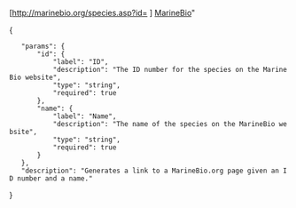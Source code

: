 [http://marinebio.org/species.asp?id={{{id}}} {{{name}}}] [http://marinebio.org MarineBio]"<noinclude>

<templatedata>
{
	"params": {
		"id": {
			"label": "ID",
			"description": "The ID number for the species on the MarineBio website",
			"type": "string",
			"required": true
		},
		"name": {
			"label": "Name",
			"description": "The name of the species on the MarineBio website",
			"type": "string",
			"required": true
		}
	},
	"description": "Generates a link to a MarineBio.org page given an ID number and a name."
}
</templatedata>

[[Category:Biology external link templates|{{PAGENAME}}]]
</noinclude>